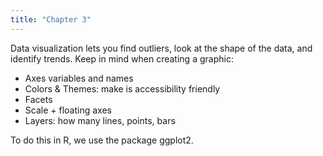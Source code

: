 ```yaml
---
title: "Chapter 3"
---
```


Data visualization lets you find outliers, look at the shape of the data, and identify trends. Keep in mind when creating a graphic:

-   Axes variables and names
-   Colors & Themes: make is accessibility friendly
-   Facets
-   Scale + floating axes
-   Layers: how many lines, points, bars

To do this in R, we use the package ggplot2. 
